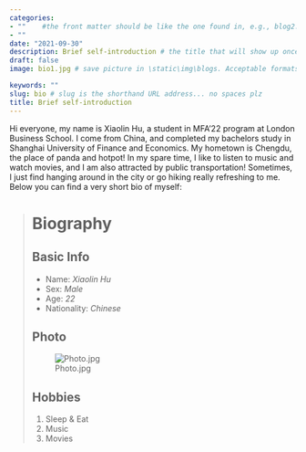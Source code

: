 ```yaml
---
categories:  
- ""    #the front matter should be like the one found in, e.g., blog2.md. It cannot be like the normal Rmd we used
- ""
date: "2021-09-30"
description: Brief self-introduction # the title that will show up once someone gets to this page
draft: false
image: bio1.jpg # save picture in \static\img\blogs. Acceptable formats= jpg, jpeg, or png . Your iPhone pics wont work

keywords: ""
slug: bio # slug is the shorthand URL address... no spaces plz
title: Brief self-introduction
---
```


Hi everyone, my name is Xiaolin Hu, a student in MFA'22 program at London Business School. I come from China, and completed my bachelors study in Shanghai University of Finance and Economics. My hometown is Chengdu, the place of panda and hotpot! In my spare time, I like to listen to music and watch movies, and I am also attracted by public transportation! Sometimes, I just find hanging around in the city or go hiking really refreshing to me. Below you can find a very short bio of myself:


> # Biography
## Basic Info
* Name: *Xiaolin Hu*
* Sex: *Male*
* Age: *22*
* Nationality: *Chinese*
>
>## Photo
![Photo.jpg](https://i.loli.net/2021/08/30/rlvp6sQYdUZBLw5.jpg)
>
>## Hobbies
    1. Sleep & Eat
    2. Music
    3. Movies
    